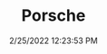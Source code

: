 ---
width: 1333
height: 2000
title: Porsche
description: Awaiting a full restoration
date: 2/25/2022 12:23:53 PM
cameraMake: Sony
cameraModel: ILCE-7M3
lens: FE 35mm F1.4 GM
settingsfStop: f/1.4
settingsISO: ISO 100
settingsShutter: 1/50
settingsFocalLength: 35 mm
---